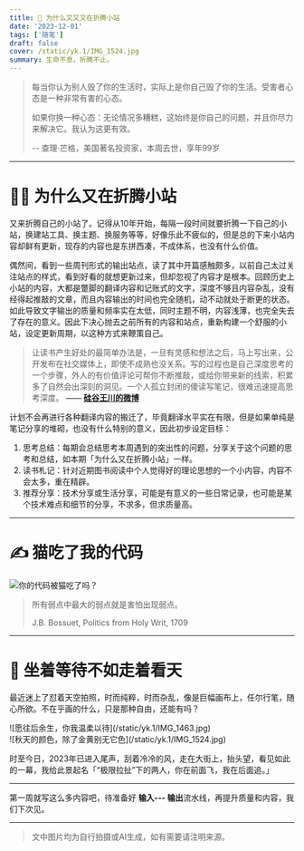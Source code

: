 ```yaml
---
title: 🤠 为什么又又又在折腾小站
date: '2023-12-01'
tags: ['随笔']
draft: false
cover: /static/yk.1/IMG_1524.jpg
summary: 生命不息，折腾不止。
---
```


> 每当你认为别人毁了你的生活时，实际上是你自己毁了你的生活。受害者心态是一种非常有害的心态。
>
> 如果你换一种心态：无论情况多糟糕，这始终是你自己的问题，并且你尽力来解决它。我认为这更有效。
>
> -- 查理·芒格，美国著名投资家，本周去世，享年99岁
 
----

# 👨‍💻‍ 为什么又在折腾小站

又来折腾自己的小站了。记得从10年开始，每隔一段时间就要折腾一下自己的小站，换建站工具、换主题、换服务等等，好像乐此不疲似的，但是总的下来小站内容却鲜有更新，现存的内容也是东拼西凑，不成体系，也没有什么价值。

偶然间，看到一些周刊形式的输出站点，读了其中开篇感触颇多，以前自己太过关注站点的样式，看到好看的就想更新过来，但却忽视了内容才是根本。回顾历史上小站的内容，大都是蹩脚的翻译内容和记账式的文字，深度不够且内容杂乱，没有经得起推敲的文章，而且内容输出的时间也完全随机，动不动就处于断更的状态。如此导致文字输出的质量和频率实在太低，同时主题不明，内容浅薄，也完全失去了存在的意义。因此下决心抛去之前所有的内容和站点，重新构建一个舒服的小站，设定更新周期，以这种方式来鞭策自己。

> 让读书产生好处的最简单办法是，一旦有灵感和想法之后，马上写出来，公开发布在社交媒体上，即使不成熟也没关系。写的过程也是自己深度思考的一个步骤，外人的有价值评论可帮你不断推敲，或给你带来新的线索，积累多了自然会出深刻的洞见。一个人孤立封闭的傻读写笔记，很难迅速提高思考深度。 **—— [硅谷王川的微博](https://weibo.com/5339148412/L6LhDE7Zu)**

计划不会再进行各种翻译内容的搬迁了，毕竟翻译水平实在有限，但是如果单纯是笔记分享的堆砌，也没有什么特别的意义，因此初步设定目标：

1. 思考总结：每期会总结思考本周遇到的突出性的问题，分享关于这个问题的思考和总结，如本期「为什么又在折腾小站」一样。
2. 读书札记：针对近期图书阅读中个人觉得好的理论思想的一个小内容，内容不会太多，重在精辟。
3. 推荐分享：技术分享或生活分享，可能是有意义的一些日常记录，也可能是某个技术难点和细节的分享，不求多，但求质量高。

----

# ✍️ 猫吃了我的代码

![](/static/yk.1/cat_eat_code.png "你的代码被猫吃了吗？") 

> 所有弱点中最大的弱点就是害怕出现弱点。
>
> J.B. Bossuet, Politics from Holy Writ, 1709


----

# 💁 坐着等待不如走着看天

最近迷上了怼着天空拍照，时而纯粹，时而杂乱，像是巨幅画布上，任尔行笔，随心所欲。不在乎画的什么，只是那种自由，还能有吗？ 

<div className="-mx-2 flex flex-wrap overflow-hidden xl:-mx-2">
  <div className="my-1 w-full object-cover max-h-96 overflow-hidden px-2 xl:my-1 xl:w-1/2 xl:px-2 hover:scale-105 transition-all duration-500 cursor-pointer">
    ![愿往后余生，你我温柔以待](/static/yk.1/IMG_1463.jpg)
  </div>
  <div className="my-1 w-full object-cover max-h-96 overflow-hidden px-2 xl:my-1 xl:w-1/2 xl:px-2 hover:scale-105 transition-all duration-500 cursor-pointer">
    ![秋天的颜色，除了金黄别无它色](/static/yk.1/IMG_1524.jpg)
  </div>
</div>

时至今日，2023年已进入尾声，刮着冷冷的风，走在大街上，抬头望，看见如此的一幕，我给此景起名「“极限拉扯”下的两人，你在前面飞，我在后面追。」
 
----

第一周就写这么多内容吧，待准备好 **输入--- 输出**流水线，再提升质量和内容，我们下次见。

----

> 文中图片均为自行拍摄或AI生成，如有需要请注明来源。